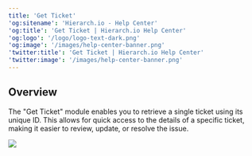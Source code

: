 ```yaml
---
title: 'Get Ticket'
'og:sitename': 'Hierarch.io - Help Center'
'og:title': 'Get Ticket | Hierarch.io Help Center'
'og:logo': '/logo/logo-text-dark.png'
'og:image': '/images/help-center-banner.png'
'twitter:title': 'Get Ticket | Hierarch.io Help Center'
'twitter:image': '/images/help-center-banner.png'
---
```


## Overview

The "Get Ticket" module enables you to retrieve a single ticket using its unique ID. This allows for quick access to the details of a specific ticket, making it easier to review, update, or resolve the issue.

![](/images/workflows/get_ticket001.png)